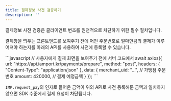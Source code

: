 ```yaml
---
title: 결제정보 사전 검증하기
description: ''
---
```




결제정보 사전 검증은 클라이언트 변조를 원천적으로 차단하기 위한 필수 절차입니다.

결제창을 띄우는 프론트엔드를 보여주기 전에 어떤 주문번호로 얼마만큼의 결제가 이루어져야 하는지를 아래의 API를 사용하여 사전에 등록할 수 있습니다.

<ContentRef slug="/ko////api/api-1/api-5" />

<Tabs>
<Tab title="Node.js">
```javascript
// 사용자에게 결제 화면을 보여주기 전에 서버 코드에서
await axios({
  url: "https://api.iamport.kr/payments/prepare",
  method: "post",
  headers: { "Content-Type": "application/json" }, 
  data: {
    merchant_uid: "...", // 가맹점 주문번호
    amount: 420000, // 결제 예정금액
  }
});
```

</Tab>
</Tabs>

`IMP.request_pay`의 인자로 들어온 금액이 위의 API로 사전 등록해둔 금액과 일치하지 않으면 SDK 수준에서 결제 요청이 차단됩니다.

